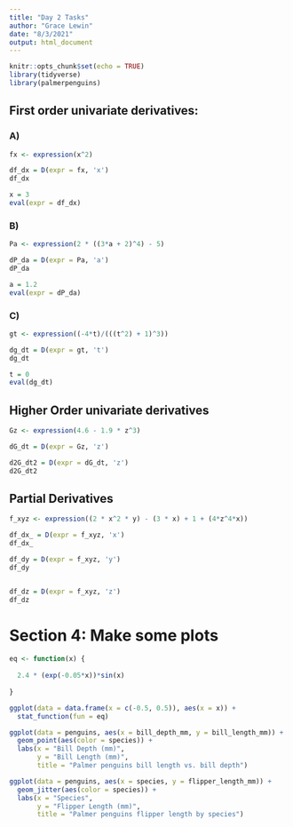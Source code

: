 ```yaml
---
title: "Day 2 Tasks"
author: "Grace Lewin"
date: "8/3/2021"
output: html_document
---
```


```r
knitr::opts_chunk$set(echo = TRUE)
library(tidyverse)
library(palmerpenguins)
```


## First order univariate derivatives:

### A)
```r
fx <- expression(x^2)

df_dx = D(expr = fx, 'x')
df_dx

x = 3
eval(expr = df_dx)
```

### B)
```r
Pa <- expression(2 * ((3*a + 2)^4) - 5)

dP_da = D(expr = Pa, 'a')
dP_da

a = 1.2
eval(expr = dP_da)
```

### C)
```r
gt <- expression((-4*t)/(((t^2) + 1)^3))

dg_dt = D(expr = gt, 't')
dg_dt

t = 0
eval(dg_dt)
```

## Higher Order univariate derivatives

```r
Gz <- expression(4.6 - 1.9 * z^3)

dG_dt = D(expr = Gz, 'z')

d2G_dt2 = D(expr = dG_dt, 'z')
d2G_dt2
```

## Partial Derivatives

```r
f_xyz <- expression((2 * x^2 * y) - (3 * x) + 1 + (4*z^4*x))

df_dx_ = D(expr = f_xyz, 'x')
df_dx_

df_dy = D(expr = f_xyz, 'y')
df_dy


df_dz = D(expr = f_xyz, 'z')
df_dz
```

# Section 4: Make some plots

```r

eq <- function(x) {
  
  2.4 * (exp(-0.05*x))*sin(x)
  
}

ggplot(data = data.frame(x = c(-0.5, 0.5)), aes(x = x)) +
  stat_function(fun = eq)
```


```r
ggplot(data = penguins, aes(x = bill_depth_mm, y = bill_length_mm)) + 
  geom_point(aes(color = species)) +
  labs(x = "Bill Depth (mm)", 
       y = "Bill Length (mm)",
       title = "Palmer penguins bill length vs. bill depth")
```


```r
ggplot(data = penguins, aes(x = species, y = flipper_length_mm)) +
  geom_jitter(aes(color = species)) +
  labs(x = "Species", 
       y = "Flipper Length (mm)",
       title = "Palmer penguins flipper length by species")
```


